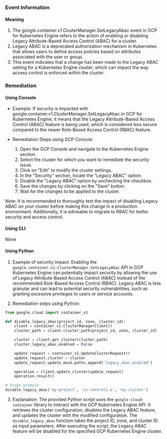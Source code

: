 
### Event Information

#### Meaning

1. The google.container.v1.ClusterManager.SetLegacyAbac event in GCP for Kubernetes Engine refers to the action of enabling or disabling Legacy Attribute-Based Access Control (ABAC) for a cluster.
2. Legacy ABAC is a deprecated authorization mechanism in Kubernetes that allows users to define access policies based on attributes associated with the user or group.
3. This event indicates that a change has been made to the Legacy ABAC setting for a Kubernetes Engine cluster, which can impact the way access control is enforced within the cluster.

### Remediation

#### Using Console

- Example: If security is impacted with google.container.v1.ClusterManager.SetLegacyAbac in GCP for Kubernetes Engine, it means that the Legacy Attribute-Based Access Control (ABAC) feature is being used, which is considered less secure compared to the newer Role-Based Access Control (RBAC) feature.

- Remediation Steps using GCP Console:
  1. Open the GCP Console and navigate to the Kubernetes Engine section.
  2. Select the cluster for which you want to remediate the security issue.
  3. Click on "Edit" to modify the cluster settings.
  4. In the "Security" section, locate the "Legacy ABAC" option.
  5. Disable the "Legacy ABAC" option by unchecking the checkbox.
  6. Save the changes by clicking on the "Save" button.
  7. Wait for the changes to be applied to the cluster.

Note: It is recommended to thoroughly test the impact of disabling Legacy ABAC on your cluster before making this change in a production environment. Additionally, it is advisable to migrate to RBAC for better security and access control.

#### Using CLI

None

#### Using Python

1. Example of security impact: Enabling the `google.container.v1.ClusterManager.SetLegacyAbac` API in GCP Kubernetes Engine can potentially impact security by allowing the use of Legacy Attribute-Based Access Control (ABAC) instead of the recommended Role-Based Access Control (RBAC). Legacy ABAC is less granular and can lead to potential security vulnerabilities, such as granting excessive privileges to users or service accounts.

2. Remediation steps using Python:

```python
from google.cloud import container_v1

def disable_legacy_abac(project_id, zone, cluster_id):
    client = container_v1.ClusterManagerClient()
    cluster_path = client.cluster_path(project_id, zone, cluster_id)

    cluster = client.get_cluster(cluster_path)
    cluster.legacy_abac.enabled = False

    update_request = container_v1.UpdateClusterRequest()
    update_request.cluster = cluster
    update_request.update_mask.paths.append('legacy_abac.enabled')

    operation = client.update_cluster(update_request)
    operation.result()

# Usage example
disable_legacy_abac('my-project', 'us-central1-a', 'my-cluster')
```

3. Explanation: The provided Python script uses the `google-cloud-container` library to interact with the GCP Kubernetes Engine API. It retrieves the cluster configuration, disables the Legacy ABAC feature, and updates the cluster with the modified configuration. The `disable_legacy_abac` function takes the project ID, zone, and cluster ID as input parameters. After executing the script, the Legacy ABAC feature will be disabled for the specified GCP Kubernetes Engine cluster.

